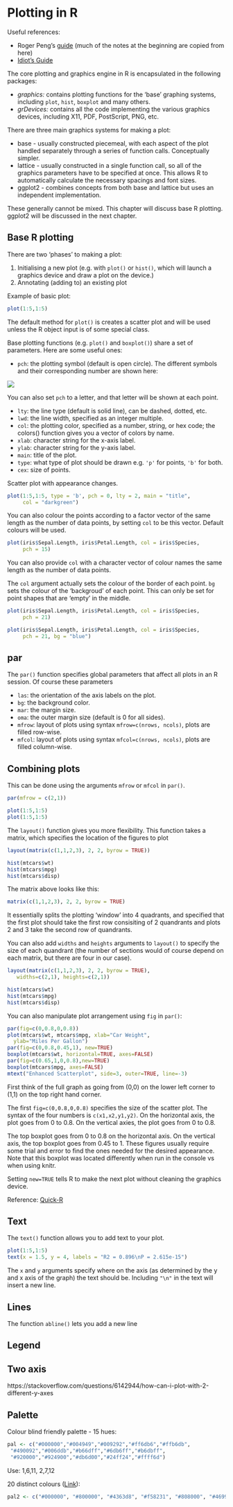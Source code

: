 # Plotting in R

Useful references:

* Roger Peng's [guide](https://rstudio-pubs-static.s3.amazonaws.com/84527_6b8334fd3d9348579681b24d156e7e9d.html) (much of the notes at the beginning are copied from here)
* [Idiot's Guide](https://rstudio-pubs-static.s3.amazonaws.com/7953_4e3efd5b9415444ca065b1167862c349.html)


The core plotting and graphics engine in R is encapsulated in the following packages:

- *graphics:* contains plotting functions for the 'base' graphing systems, including `plot`, `hist`, `boxplot` and many others.
- *grDevices:* contains all the code implementing the various graphics devices, including X11, PDF, PostScript, PNG, etc.

There are three main graphics systems for making a plot:

* base - usually constructed piecemeal, with each aspect of the plot handled separately through a series of function calls. Conceptually simpler.
* lattice - usually constructed in a single function call, so all of the graphics parameters have to be specified at once. This allows R to automatically calculate the necessary spacings and font sizes.
* ggplot2 - combines concepts from both base and lattice but uses an independent implementation.

These generally cannot be mixed. This chapter will discuss base R plotting. ggplot2 will be discussed in the next chapter.

## Base R plotting

There are two 'phases' to making a plot:

1. Initialising a new plot (e.g. with `plot()` or `hist()`, which will launch a graphics device and draw a plot on the device.)
2. Annotating (adding to) an existing plot

Example of basic plot:

```r
plot(1:5,1:5)
```

The default method for `plot()` is creates a scatter plot and will be used unless the R object input is of some special class.

Base plotting functions (e.g. `plot()` and `boxplot()`) share a set of parameters. Here are some useful ones:

* `pch`: the plotting symbol (default is open circle). The different symbols and their corresponding number are shown here:

![](Images/shapes-1.png)

You can also set `pch` to a letter, and that letter will be shown at each point.

* `lty`: the line type (default is solid line), can be dashed, dotted, etc.
* `lwd`: the line width, specified as an integer multiple.
* `col`: the plotting color, specified as a number, string, or hex code; the colors() function gives you a vector of colors by name.
* `xlab`: character string for the x-axis label.
* `ylab`: character string for the y-axis label.
* `main`: title of the plot.
* `type`: what type of plot should be drawn e.g. `'p'` for points, `'b'` for both.
* `cex`: size of points.

Scatter plot with appearance changes.

```r
plot(1:5,1:5, type = 'b', pch = 0, lty = 2, main = "title",
     col = "darkgreen")
```


You can also colour the points according to a factor vector of the same length as the number of data points, by setting `col` to be this vector. Default colours will be used.

```r
plot(iris$Sepal.Length, iris$Petal.Length, col = iris$Species, 
     pch = 15)
```

You can also provide `col` with a character vector of colour names the same length as the number of data points.

The `col` argument actually sets the colour of the border of each point. `bg` sets the colour of the 'backgroud' of each point. This can only be set for point shapes that are 'empty' in the middle.


```r
plot(iris$Sepal.Length, iris$Petal.Length, col = iris$Species, 
     pch = 21)
```

```r
plot(iris$Sepal.Length, iris$Petal.Length, col = iris$Species, 
     pch = 21, bg = "blue")
```




## par

The `par()` function specifies global parameters that affect all plots in an R session. Of course these parameters

* `las`: the orientation of the axis labels on the plot.
* `bg`: the background color.
* `mar`: the margin size.
* `oma`: the outer margin size (default is 0 for all sides).
* `mfrow`: layout of plots using syntax `mfrow=c(nrows, ncols)`, plots are filled row-wise.
* `mfcol`: layout of plots using syntax `mfcol=c(nrows, ncols)`, plots are filled column-wise.

## Combining plots

This can be done using the arguments `mfrow` or `mfcol` in `par()`.

```r
par(mfrow = c(2,1))

plot(1:5,1:5)
plot(1:5,1:5)
```

The `layout()` function gives you more flexibility. This function takes a matrix, which specifies the location of the figures to plot

```r
layout(matrix(c(1,1,2,3), 2, 2, byrow = TRUE))

hist(mtcars$wt)
hist(mtcars$mpg)
hist(mtcars$disp)
```

The matrix above looks like this:

```r
matrix(c(1,1,2,3), 2, 2, byrow = TRUE)
```

It essentially splits the plotting 'window' into 4 quadrants, and specified that the first plot should take the first row consisiting of 2 quandrants and plots 2 and 3 take the second row of quandrants.

You can also add `widths` and `heights` arguments to `layout()` to specify the size of each quandrant (the number of sections would of course depend on each matrix, but there are four in our case). 

```r
layout(matrix(c(1,1,2,3), 2, 2, byrow = TRUE),
   widths=c(2,1), heights=c(2,1))

hist(mtcars$wt)
hist(mtcars$mpg)
hist(mtcars$disp)
```

You can also manipulate plot arrangement using `fig` in `par()`:

```r
par(fig=c(0,0.8,0,0.8))
plot(mtcars$wt, mtcars$mpg, xlab="Car Weight",
  ylab="Miles Per Gallon")
par(fig=c(0,0.8,0.45,1), new=TRUE)
boxplot(mtcars$wt, horizontal=TRUE, axes=FALSE)
par(fig=c(0.65,1,0,0.8),new=TRUE)
boxplot(mtcars$mpg, axes=FALSE)
mtext("Enhanced Scatterplot", side=3, outer=TRUE, line=-3) 
```

First think of the full graph as going from (0,0) on the lower left corner to (1,1) on the top right hand corner.

The first `fig=c(0,0.8,0,0.8)` specifies the size of the scatter plot. The syntax of the four numbers is `c(x1,x2,y1,y2)`. On the horizontal axis, the plot goes from 0 to 0.8. On the vertical axies, the plot goes from 0 to 0.8.

The top boxplot goes from 0 to 0.8 on the horizontal axis. On the vertical axis, the top boxplot goes from 0.45 to 1. These figures usually require some trial and error to find the ones needed for the desired appearance.
Note that this boxplot was located differently when run in the console vs when using knitr. 

Setting `new=TRUE` tells R to make the next plot without cleaning the graphics device.

Reference: [Quick-R](https://www.statmethods.net/advgraphs/layout.html)

## Text

The `text()` function allows you to add text to your plot.

```r
plot(1:5,1:5)
text(x = 1.5, y = 4, labels = "R2 = 0.896\nP = 2.615e-15")
```

The `x` and `y` arguments specify where on the axis (as determined by the y and x axis of the graph) the text should be. Including `"\n"` in the text will insert a new line.

## Lines

The function `abline()` lets you add a new line

## Legend

## Two axis

https://stackoverflow.com/questions/6142944/how-can-i-plot-with-2-different-y-axes

## Palette

Colour blind friendly palette - 15 hues:

```r
pal <- c("#000000","#004949","#009292","#ff6db6","#ffb6db",
 "#490092","#006ddb","#b66dff","#6db6ff","#b6dbff",
 "#920000","#924900","#db6d00","#24ff24","#ffff6d")
```

Use: 1,6,11,   2,7,12

20 distinct colours ([Link](https://sashat.me/2017/01/11/list-of-20-simple-distinct-colors/)):

```r
pal2 <- c("#000000", "#800000", "#4363d8", "#f58231", "#808000", "#469990","#000075", "#9A6324", "#911eb4", "#3cb44b", "#e6194B", "#f032e6", "#42d4f4", "#bfef45", "#ffe119", "#a9a9a9", "#e6beff", "#fabebe", "#aaffc3", "#ffd8b1")
```







